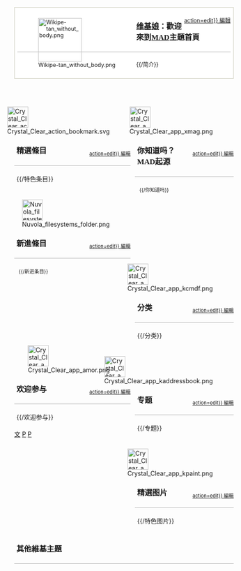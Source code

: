 <div style="border:1px solid #ccb; padding:0.5em; font-size:90%; background-color:#fff;">
<div style="float:right;" class="noprint plainlinks">[[{{fullurl:Portal:MAD/简介|action=edit}} 編輯]]</div>

<div style="float:left; margin:8px; margin-top:5px">[[File:Wikipe-tan_without_body.png|100px]]</div>
<div style="font: 13pt Verdana; font-weight:bold; padding:5px; border-bottom:1px solid #AAAAAA;">[[Wikipedia:維基娘|维基娘]]：歡迎來到[[MAD|MAD]]主題首頁</div>
<div style="font-size:100%; padding:5px">{{/简介}}</div>

</div><br />

<div style="width:53%;display:block;float:left;">

{{彩色框頭|橙}}
<div style="float:right; margin:8px; margin-top:5px">[[File:Crystal_Clear_action_bookmark.svg|48px]]</div>
<div style="font-size:80%; float:right;" class="noprint plainlinks">[[{{fullurl:Portal:MAD/特色条目|action=edit}} 編輯]]</div>
<div style="font: 13pt Verdana; font-weight:bold; padding:5px; border-bottom:1px solid #AAAAAA;">精選條目</div>
<div style="font-size:100%; padding:5px">{{/特色条目}}</div>
{{彩色框底}}

{{彩色框頭|橙}}
<div style="float:right; margin:8px; margin-top:5px">[[File:Nuvola_filesystems_folder.png|48px]]</div>
<div style="font-size:80%; float:right;" class="noprint plainlinks">[[{{fullurl:Portal:MAD/新进条目|action=edit}} 編輯]]</div>
<div style="font: 13pt Verdana; font-weight:bold; padding:5px; border-bottom:1px solid #AAAAAA;">新進條目</div>
<div style="font-size:80%; padding:10px; overflow:scroll; width:full; height:160px;">{{/新进条目}}</div>
{{彩色框底}}

{{彩色框頭|橙}}
<div style="float:right; margin:8px; margin-top:5px">[[File:Crystal_Clear_app_amor.png|48px]]</div>
<div style="font-size:80%; float:right;" class="noprint plainlinks">[[{{fullurl:Portal:MAD/欢迎参与|action=edit}} 編輯]]</div>
<div style="font: 13pt Verdana; font-weight:bold; padding:5px; border-bottom:1px solid #AAAAAA;">欢迎参与</div>
<div style="font-size:100%; padding:5px">{{/欢迎参与}}</div>
{{彩色框底}}

</div>
<div style="width:45%;display:block;float:right;">

{{彩色框頭|橙}}
<div style="float:right; margin:8px; margin-top:5px">[[File:Crystal_Clear_app_xmag.png|48px]]</div>
<div style="font-size:80%; float:right;" class="noprint plainlinks">[[{{fullurl:Portal:MAD/你知道吗|action=edit}} 編輯]]</div>
<div style="font: 13pt Verdana; font-weight:bold; padding:5px; border-bottom:1px solid #AAAAAA;">你知道吗？MAD起源</div>
<div style="font-size:80%; padding:10px; overflow:scroll; width:full; height:160px;">{{/你知道吗}}</div>
{{彩色框底}}

{{彩色框頭|橙}}
<div style="float:right; margin:8px; margin-top:5px">[[File:Crystal_Clear_app_kcmdf.png|48px]]</div>
<div style="font-size:80%; float:right;" class="noprint plainlinks">[[{{fullurl:Portal:MAD/分类|action=edit}} 編輯]]</div>
<div style="font: 13pt Verdana; font-weight:bold; padding:5px; border-bottom:1px solid #AAAAAA;">分类</div>
<div style="font-size:100%; padding:5px">{{/分类}}</div>
{{彩色框底}}

{{彩色框頭|橙}}
<div style="float:right; margin:8px; margin-top:5px">[[File:Crystal_Clear_app_kaddressbook.png|48px]]</div>
<div style="font-size:80%; float:right;" class="noprint plainlinks">[[{{fullurl:Portal:MAD/专题|action=edit}} 編輯]]</div>
<div style="font: 13pt Verdana; font-weight:bold; padding:5px; border-bottom:1px solid #AAAAAA;">专题</div>
<div style="font-size:100%; padding:5px">{{/专题}}</div>
{{彩色框底}}

{{彩色框頭|橙}}
<div style="float:right; margin:8px; margin-top:5px">[[File:Crystal_Clear_app_kpaint.png|48px]]</div>
<div style="font-size:80%; float:right;" class="noprint plainlinks">[[{{fullurl:Portal:MAD/特色图片|action=edit}} 編輯]]</div>
<div style="font: 13pt Verdana; font-weight:bold; padding:5px; border-bottom:1px solid #AAAAAA;">精選图片</div>
<div style="font-size:100%; padding:5px">{{/特色图片}}</div>
{{彩色框底}}

</div>
<div style="width:100%;display:block;float:right;">

{{彩色框頭|橙}}
<div style="font: 13pt Verdana; font-weight:bold; padding:5px; border-bottom:1px solid #AAAAAA;">其他維基主題</div>
<div style="font-size:90%; padding:5px">{{Portals}}</div>
{{彩色框底}}

</div>

[[Category:主题首页|文]]
[[Category:動畫|P]]
[[Category:漫画|P]]